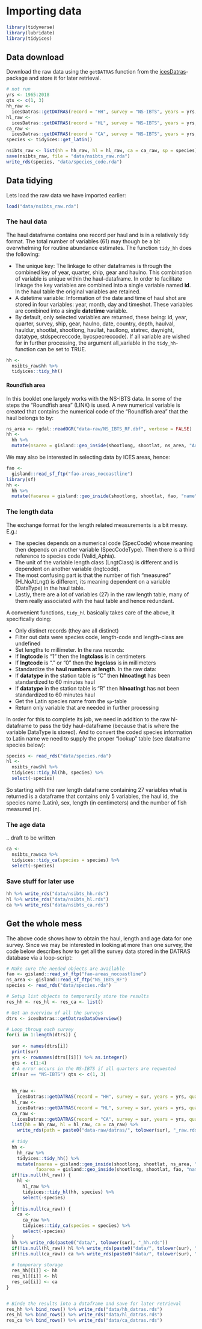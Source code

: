# Importing data {#import}

```r
library(tidyverse)
library(lubridate)
library(tidyices)
```

## Data download

Download the raw data using the `getDATRAS` function from the [icesDatras](https://github.com/ices-tools-prod/icesDatras)-package and store it for later retrieval.

```r
# not run
yrs <- 1965:2018
qts <- c(1, 3)
hh_raw <- 
  icesDatras::getDATRAS(record = "HH", survey = "NS-IBTS", years = yrs, quarters = qts)
hl_raw <- 
  icesDatras::getDATRAS(record = "HL", survey = "NS-IBTS", years = yrs, quarters = qts)
ca_raw <- 
  icesDatras::getDATRAS(record = "CA", survey = "NS-IBTS", years = yrs, quarters = qts)
species <- tidyices::get_latin()

nsibts_raw <- list(hh = hh_raw, hl = hl_raw, ca = ca_raw, sp = species)
save(nsibts_raw, file = "data/nsibts_raw.rda")
write_rds(species, "data/species_code.rda")
```


## Data tidying

Lets load the raw data we have imported earlier:

```r
load("data/nsibts_raw.rda")
```


### The haul data

The haul dataframe contains one record per haul and is in a relatively tidy format. The total number of variables (61) may though be a bit overwhelming for routine abundance estimates. The function `tidy_hh` does the following:

* The unique key: The linkage to other dataframes is through the combined key of year, quarter, ship, gear and haulno. This combination of variable is unique within the haul-dataframe. In order to facilitate linkage the key variables are combined into a single variable named **id**. In the haul table the original variables are retained.
* A datetime variable: Information of the date and time of haul shot are stored in four variables: year, month, day and timeshot. These variables are combined into a single **datetime** variable.
* By default, only selected variables are returned, these being: id, year,
quarter, survey, ship, gear, haulno, date, country, depth, haulval, hauldur,
shootlat, shootlong, haullat, haullong, statrec, daynight, datatype, stdspecreccode, bycspecreccode). If all variable are wished for in further processing, the argument all_variable in the `tidy_hh`-function can be set to TRUE.


```r
hh <-
  nsibts_raw$hh %>% 
  tidyices::tidy_hh()
```

#### Roundfish area

In this booklet one largely works with the NS-IBTS data. In some of the steps the "Roundfish area" (LINK) is used. A new numerical variable is created that contains the numerical code of the "Roundfish area" that the haul belongs to by: 
```r
ns_area <- rgdal::readOGR("data-raw/NS_IBTS_RF.dbf", verbose = FALSE)
hh <-
  hh %>% 
  mutate(nsarea = gisland::geo_inside(shootlong, shootlat, ns_area, "AreaName") %>% as.integer())
```

We may also be interested in selecting data by ICES areas, hence:
```r
fao <- 
  gisland::read_sf_ftp("fao-areas_nocoastline")
library(sf)
hh <-
  hh %>% 
  mutate(faoarea = gisland::geo_inside(shootlong, shootlat, fao, "name"))
```



### The length data

The exchange format for the length related measurements is a bit messy. E.g.:

* The species depends on a numerical code (SpecCode) whose meaning then depends on another variable (SpecCodeType). Then there is a third reference to species code (Valid_Aphia).
* The unit of the variable length class (LngtClass) is different and is dependent on another variable (lngtcode).
* The most confusing part is that the number of fish "measured" (HLNoAtLngt) is different, its meaning dependent on a variable (DataType) in the haul table.
* Lastly, there are a lot of variables (27) in the raw length table, many of them really associated with the haul table and hence redundant.

A convenient functions, `tidy_hl` basically takes care of the above, it specifically doing:

* Only distinct records (they are all distinct)
* Filter out data were species code, length-code and length-class are undefined
* Set lengths to millimeter. In the raw records:
- If **lngtcode** is "1" then the **lngtclass** is in centimeters
- If **lngtcode** is "." or "0" then the **lngclass** is in millimeters
* Standardize the **haul numbers at length**. In the raw data:
- If **datatype** in the station table is "C" then **hlnoatlngt** has been standardized to 60 minutes haul
- If **datatype** in the station table is "R" then **hlnoatlngt** has not been standardized to 60 minutes haul
* Get the Latin species name from the `sp`-table
* Return only variable that are needed in further processing

In order for this to complete its job, we need in addition to the raw hl-dataframe to pass the tidy haul-dataframe (because that is where the variable DataType is stored). And to convert the coded species information to Latin name we need to supply the proper "lookup" table (see dataframe species below):

```r
species <- read_rds("data/species.rda")
hl <-
  nsibts_raw$hl %>% 
  tidyices::tidy_hl(hh, species) %>% 
  select(-species)
```

So starting with the raw length dataframe containing 27 variables what is returned is a dataframe that contains only 5 variables, the haul id, the species name (Latin), sex, length (in centimeters) and the number of fish measured (n).

### The age data

.. draft to be written

```r
ca <-
  nsibts_raw$ca %>% 
  tidyices::tidy_ca(species = species) %>% 
  select(-species)
```

### Save stuff for later use

```r
hh %>% write_rds("data/nsibts_hh.rds")
hl %>% write_rds("data/nsibts_hl.rds")
ca %>% write_rds("data/nsibts_ca.rds")
```

## Get the whole mess

The above code shows how to obtain the haul, length and age data for one survey. Since we may be interested in looking at more than one survey, the code below describes how to get all the survey data stored in the DATRAS database via a loop-script:

```r
# Make sure the needed objects are available
fao <- gisland::read_sf_ftp("fao-areas_nocoastline")
ns_area <- gisland::read_sf_ftp("NS_IBTS_RF")
species <- read_rds("data/species.rda")

# Setup list objects to temporarily store the results
res_hh <- res_hl <- res_ca <- list()

# Get an overview of all the surveys
dtrs <- icesDatras::getDatrasDataOverview()

# Loop throug each survey
for(i in 1:length(dtrs)) { 
  
  sur <- names(dtrs[i])
  print(sur)
  yrs <- rownames(dtrs[[i]]) %>% as.integer()
  qts <- c(1:4)
  # A error occurs in the NS-IBTS if all quarters are requested
  if(sur == "NS-IBTS") qts <- c(1, 3)
  
  
  hh_raw <- 
    icesDatras::getDATRAS(record = "HH", survey = sur, years = yrs, quarters = qts)
  hl_raw <- 
    icesDatras::getDATRAS(record = "HL", survey = sur, years = yrs, quarters = qts)
  ca_raw <- 
    icesDatras::getDATRAS(record = "CA", survey = sur, years = yrs, quarters = qts)
  list(hh = hh_raw, hl = hl_raw, ca = ca_raw) %>% 
    write_rds(path = paste0("data-raw/datras/", tolower(sur), "_raw.rds"))
  
  # tidy
  hh <-
    hh_raw %>% 
    tidyices::tidy_hh() %>% 
    mutate(nsarea = gisland::geo_inside(shootlong, shootlat, ns_area, "AreaName") %>% as.integer(),
           faoarea = gisland::geo_inside(shootlong, shootlat, fao, "name"))
  if(!is.null(hl_raw)) {
    hl <- 
      hl_raw %>% 
      tidyices::tidy_hl(hh, species) %>% 
      select(-species)
  }
  if(!is.null(ca_raw)) {
    ca <-
      ca_raw %>% 
      tidyices::tidy_ca(species = species) %>% 
      select(-species)
  }
  hh %>% write_rds(paste0("data/", tolower(sur), "_hh.rds"))
  if(!is.null(hl_raw)) hl %>% write_rds(paste0("data/", tolower(sur), "_hl.rds"))
  if(!is.null(ca_raw)) ca %>% write_rds(paste0("data/", tolower(sur), "_ca.rds"))
  
  # temporary storage
  res_hh[[i]] <- hh
  res_hl[[i]] <- hl
  res_ca[[i]] <- ca
}


# Binde the results into a dataframe and save for later retrieval
res_hh %>% bind_rows() %>% write_rds("data/hh_datras.rds")
res_hl %>% bind_rows() %>% write_rds("data/hl_datras.rds")
res_ca %>% bind_rows() %>% write_rds("data/ca_datras.rds")
```


